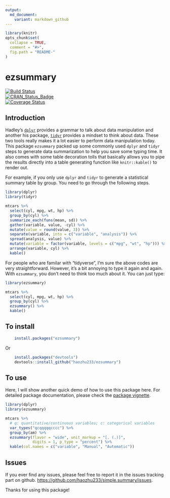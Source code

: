 ```yaml
---
output: 
  md_document:
    variant: markdown_github
---
```

<!-- README.md is generated from README.Rmd. Please edit that file -->

```r
library(knitr)
opts_chunk$set(
  collapse = TRUE,
  comment = "#>",
  fig.path = "README-"
)
```

# ezsummary 
[![Build Status](https://travis-ci.org/haozhu233/ezsummary.svg?branch=master)](https://travis-ci.org/haozhu233/ezsummary)  
[![CRAN_Status_Badge](http://www.r-pkg.org/badges/version/ezsummary)](http://cran.r-project.org/package=ezsummary)  
[![Coverage Status](https://coveralls.io/repos/github/haozhu233/ezsummary/badge.svg?branch=master)](https://coveralls.io/github/haozhu233/ezsummary?branch=master)

## Introduction
Hadley's [`dplyr`](https://github.com/hadley/dplyr) provides a grammar to talk about data manipulation and another his package, [`tidyr`](https://github.com/hadley/tidyr) provides a mindset to think about data. These two tools really makes it a lot easier to perform data manipulation today. This package `ezsummary` packed up some commonly used `dplyr` and `tidyr` steps to generate data summarization to help you save some typing time. It also comes with some table decoration tolls that basically allows you to pipe the results directly into a table generating function like `knitr::kable()` to render out.

For example, if you only use `dplyr` and `tidyr` to generate a statistical summary table by group. You need to go through the following steps.
```r
library(dplyr)
library(tidyr)

mtcars %>%
  select(cyl, mpg, wt, hp) %>%
  group_by(cyl) %>%
  summarize_each(funs(mean, sd)) %>%
  gather(variable, value, -cyl) %>%
  mutate(value = round(value, 3)) %>%
  separate(variable, into = c("variable", "analysis")) %>%
  spread(analysis, value) %>%
  mutate(variable = factor(variable, levels = c("mpg", "wt", "hp"))) %>%
  arrange(variable, cyl) %>%
  kable()
```

For people who are familar with "tidyverse", I'm sure the above codes are very straightforward. However, it's a bit annoying to type it again and again. With `ezsummary`, you don't need to think too much about it. You can just type:

```r
library(ezsummary)

mtcars %>%
  select(cyl, mpg, wt, hp) %>%
  group_by(cyl) %>%
  ezsummary() %>%
  kable()
```

## To install
``` r
    install.packages("ezsummary")
```

Or  

``` r
    install.packages("devtools")
    devtools::install_github("haozhu233/ezsummary")
```
  
## To use
Here, I will show another quick demo of how to use this package here. For detailed package documentation, please check the [package vignette](http://rpubs.com/haozhu233/ezsummary0_2_0). 

```r
library(dplyr)
library(ezsummary)

mtcars %>%
  # q: quantitative/continuous variables; c: categorical variables
  var_types("qcqqqqqcccc") %>%
  group_by(am) %>%
  ezsummary(flavor = "wide", unit_markup = "[. (.)]",
            digits = 1, p_type = "percent") %>%
  kable(col.names = c("variable", "Manual", "Automatic"))
```

## Issues
If you ever find any issues, please feel free to report it in the issues tracking part on github. [https://github.com/haozhu233/simple.summary/issues](https://github.com/haozhu233/simple.summary/issues). 

Thanks for using this package!
